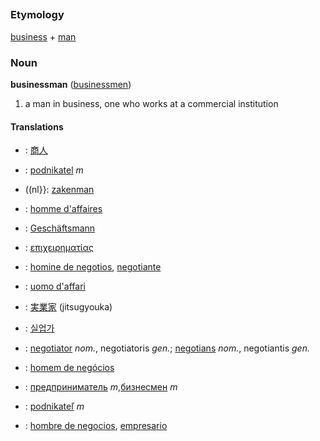 =={{en}}==
===Etymology===
[[business]] + [[man]]

=== Noun ===
'''businessman''' ([[businessmen]])

# a man in business, one who works at a commercial institution

==== Translations ====
*{{zh}}: [[商人]]
*{{cs}}: [[podnikatel]]  ''m''
*((nl}}: [[zakenman]]
*{{fr}}: [[homme d'affaires]]
*{{de}}: [[Geschäftsmann]]
*{{el}}: [[επιχειρηματίας]]
*{{ia}}: [[homine de negotios]], [[negotiante]]
*{{it}}: [[uomo d'affari]]
*{{ja}}: [[実業家]] (jitsugyouka)
*{{ko}}: [[실업가]]
*{{la}}: [[negotiator]] ''nom.'', negotiatoris ''gen.''; [[negotians]] ''nom.'', negotiantis ''gen.''
*{{pt}}: [[homem de negócios]]
*{{ru}}: [[предприниматель]] ''m'',[[бизнесмен]] ''m''
*{{sk}}: [[podnikateľ]]  ''m'' 
*{{es}}: [[hombre de negocios]], [[empresario]]